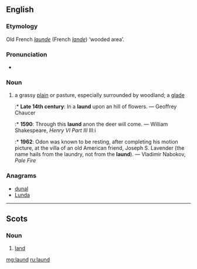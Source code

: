 ==English==

===Etymology===
Old French ''[[launde]]'' (French ''[[lande]]'') ‘wooded area’.

===Pronunciation===
* {{IPA|/lɔːnd/}}

===Noun===
{{en-noun}}

# {{context|archaic|lang=en}} a grassy [[plain]] or pasture, especially surrounded by woodland; a [[glade]]
#:* '''Late 14th century''': In a '''laund''' upon an hill of flowers. — Geoffrey Chaucer
#:* '''1590''': Through this '''laund''' anon the deer will come. — William Shakespeare, ''Henry VI Part III'' III:i
#:* '''1962''': Odon was known to be resting, after completing his motion picture, at the villa of an old American friend, Joseph S. Lavender (the name hails from the laundry, not from the '''laund'''). — Vladimir Nabokov, ''Pale Fire''

===Anagrams===
* [[dunal#English|dunal]]
* [[Lunda#English|Lunda]]

----

==Scots==

===Noun===
{{sco-noun}}

# [[land]]

[[mg:laund]]
[[ru:laund]]